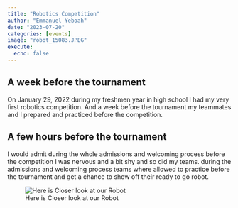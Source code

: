```yaml
---
title: "Robotics Competition"
author: "Emmanuel Yeboah"
date: "2023-07-20"
categories: [events]
image: "robot_15083.JPEG"
execute: 
  echo: false
---
```


## A week before the tournament

On January 29, 2022 during my freshmen year in high school I had my very first robotics competition. And a week before the tournament my teammates and I prepared and practiced before the competition.  

## A few hours before the tournament

I would admit during the whole admissions and welcoming process before the competition I was nervous and a bit shy and so did my teams. during the admissions and welcoming process teams where allowed to practice before the tournament and get a chance to show off their ready to go robot. 

![Here is Closer look at our Robot](images/team_meetup.JPEG)

## 